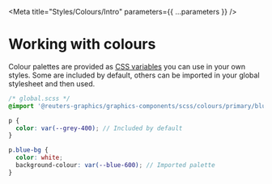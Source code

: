 
<Meta title="Styles/Colours/Intro" parameters={{ ...parameters }} />

# Working with colours

Colour palettes are provided as [CSS variables](https://developer.mozilla.org/en-US/docs/Web/CSS/--*) you can use in your own styles. Some are included by default, others can be imported in your global stylesheet and then used.

```scss
/* global.scss */
@import '@reuters-graphics/graphics-components/scss/colours/primary/blue';

p {
  color: var(--grey-400); // Included by default
}

p.blue-bg {
  color: white;
  background-colour: var(--blue-600); // Imported palette
}
```
